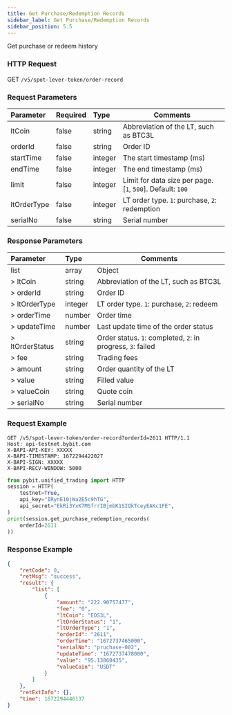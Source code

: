 ```yaml
---
title: Get Purchase/Redemption Records
sidebar_label: Get Purchase/Redemption Records
sidebar_position: 5.5
---
```

Get purchase or redeem history

### HTTP Request
GET `/v5/spot-lever-token/order-record`

### Request Parameters
| Parameter | Required | Type | Comments|
|:----- |:-------|:-----|------ |
|ltCoin |false |string |Abbreviation of the LT, such as BTC3L |
|orderId |false	|string	|Order ID |
|startTime |false |integer	|The start timestamp (ms) |
|endTime |false	|integer |The end timestamp (ms) |
|limit |false |integer |Limit for data size per page. [`1`, `500`]. Default: `100`|
|ltOrderType |false |integer |LT order type. `1`: purchase, `2`: redemption |
|serialNo |false |string |Serial number |

### Response Parameters
| Parameter | Type | Comments|
|:----- |:-----|----- |
|list |array |Object |
|> ltCoin |string |Abbreviation of the LT, such as BTC3L |
|> orderId |string |Order ID |
|> ltOrderType |integer |LT order type. `1`: purchase, `2`: redeem |
|> orderTime |number |Order time |
|> updateTime |number |Last update time of the order status |
|> ltOrderStatus |string |Order status. `1`: completed, `2`: in progress, `3`: failed |
|> fee |string |Trading fees |
|> amount |string |Order quantity of the LT |
|> value |string |Filled value |
|> valueCoin |string |Quote coin |
|> serialNo |string |Serial number |

### Request Example

<Tabs groupId="programming-languages">
<TabItem value="http" label="HTTP">

```http
GET /v5/spot-lever-token/order-record?orderId=2611 HTTP/1.1
Host: api-testnet.bybit.com
X-BAPI-API-KEY: XXXXX
X-BAPI-TIMESTAMP: 1672294422027
X-BAPI-SIGN: XXXXX
X-BAPI-RECV-WINDOW: 5000
```

</TabItem>
<TabItem value="python" label="Python">

```python
from pybit.unified_trading import HTTP
session = HTTP(
    testnet=True,
    api_key="IRynE10jWa2E5c9hTG",
    api_secret="EkRi3YxK7MSfrrIBjmbK1SIQkTceyEAKc1FE",
)
print(session.get_purchase_redemption_records(
    orderId=2611
))
```

</TabItem>
</Tabs>

### Response Example

```json
{
    "retCode": 0,
    "retMsg": "success",
    "result": {
        "list": [
            {
                "amount": "222.90757477",
                "fee": "0",
                "ltCoin": "EOS3L",
                "ltOrderStatus": "1",
                "ltOrderType": "1",
                "orderId": "2611",
                "orderTime": "1672737465000",
                "serialNo": "pruchase-002",
                "updateTime": "1672737478000",
                "value": "95.13860435",
                "valueCoin": "USDT"
            }
        ]
    },
    "retExtInfo": {},
    "time": 1672294446137
}
```
